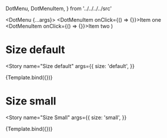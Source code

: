 
  DotMenu, DotMenuItem,
} from '../../../../src'

<Meta
  title="Components/Buttons/Dot Menu"
  decorators={decorators}
/>

  <DotMenu {...args}>
    <DotMenuItem onClick={() => {}}>Item one</DotMenuItem>
    <DotMenuItem onClick={() => {}}>Item two</DotMenuItem>
  </DotMenu>
)

# Size default
<Story
  name="Size default"
  args={{
    size: 'default',
  }}
>
  {Template.bind({})}
</Story>

# Size small
<Story
  name="Size Small"
  args={{
    size: 'small',
  }}
>
  {Template.bind({})}
</Story>
